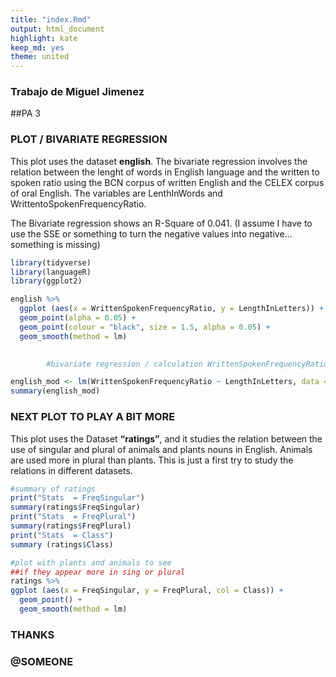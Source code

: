 ```yaml
---
title: "index.Rmd"
output: html_document
highlight: kate
keep_md: yes
theme: united
---
```

### Trabajo de Miguel Jimenez

##PA 3 



###  PLOT / BIVARIATE REGRESSION

This plot uses the dataset **english**.
The bivariate regression involves the relation between the lenght of words in English language and the written to spoken ratio using the BCN corpus of written English and the CELEX corpus of  oral English. 
The variables are LenthInWords and WrittentoSpokenFrequencyRatio.

The Bivariate regression shows an R-Square of 0.041. (I assume I have to use the SSE or something to turn the negative values into negative... something is missing)

``` r
library(tidyverse)
library(languageR)
library(ggplot2)

english %>%
  ggplot (aes(x = WrittenSpokenFrequencyRatio, y = LengthInLetters)) +
  geom_point(alpha = 0.05) +
  geom_point(colour = "black", size = 1.5, alpha = 0.05) +
  geom_smooth(method = lm) 
 
```

``` r

 

        #bivariate regression / calculation WrittenSpokenFrequencyRation ~ LenghtinLetters

english_mod <- lm(WrittenSpokenFrequencyRatio ~ LengthInLetters, data = english)
summary(english_mod)
```


###  NEXT PLOT TO PLAY A BIT MORE

This plot uses the Dataset **"ratings"**, and it studies the relation between the use of singular and plural of animals and plants nouns in English. Animals are used more in plural than plants.
This is just a first try to study the relations in different datasets.

```r


#summary of ratings
print("Stats  = FreqSingular")
summary(ratings$FreqSingular)
print("Stats  = FreqPlural")
summary(ratings$FreqPlural)
print("Stats  = Class")
summary (ratings$Class)

#plot with plants and animals to see
##if they appear more in sing or plural
ratings %>%
ggplot (aes(x = FreqSingular, y = FreqPlural, col = Class)) +
  geom_point() +
  geom_smooth(method = lm)

```



### THANKS 
### @SOMEONE